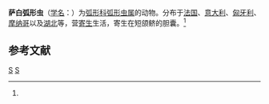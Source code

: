 {{Speciesbox
| genus = Sphaeromyxa
| species = sabrazesi
| authority = (Laveran et Mesnil, 1900)<ref name='id9181'>{{cite web| url =http://www.bioinfo.cn/db05/BjdwSpecies.php?action=view&id=9181| title =萨白弧形虫| work =《中国动物物种编目数据库》| publisher =中国科学院微生物研究所| author =中国科学院动物研究所| accessdate =2009-04-16| deadurl =yes| archiveurl =https://web.archive.org/web/20160305020854/http://www.bioinfo.cn/db05/BjdwSpecies.php?action=view&id=9181| archivedate =2016-03-05}}</ref>
}}

'''萨白弧形虫'''（[[学名|学名]]：{{lang|la|''Sphaeromyxa sabrazesi''}}）为[[弧形科|弧形科]][[弧形虫属|弧形虫属]]的动物。分布于[[法国|法国]]、[[意大利|意大利]]、[[匈牙利|匈牙利]]、[[摩纳哥|摩纳哥]]以及[[湖北|湖北]]等，营[[寄生|寄生]]生活，寄生在短颌鲚的胆囊。<ref name='id9181'/>

== 参考文献 ==
{{reflist}}

{{Taxonbar}}

[[Category:1900年描述的动物|S]]
[[Category:弧形虫属|S]]


{{Cnidarian-stub}}
